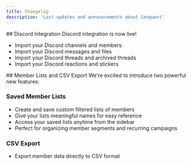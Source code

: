 ```yaml
---
title: Changelog
description: 'Last updates and announcements about Conquest'
---
```


<Update label="27 Jan. 2025">
## Discord Integration
Discord integration is now live!

- Import your Discord channels and members
- Import your Discord messages and files
- Import your Discord threads and archived threads
- Import your Discord reactions and stickers

</Update>
<Update label="22 Jan. 2024">
## Member Lists and CSV Export
We're excited to introduce two powerful new features:

### Saved Member Lists
- Create and save custom filtered lists of members
- Give your lists meaningful names for easy reference
- Access your saved lists anytime from the sidebar
- Perfect for organizing member segments and recurring campaigns

### CSV Export
- Export member data directly to CSV format
</Update>

